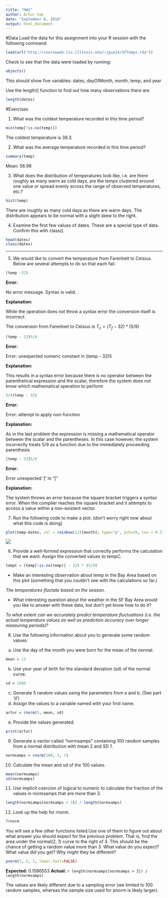```yaml
---
title: "HW1"
author: Artur Sak
date: "September 6, 2016"
output: html_document
---
```


#Data
Load the data for this assignment into your R session with the following command:

```r
load(url("http://courseweb.lis.illinois.edu/~jguo24/SFTemps.rda"))
```

Check to see that the data were loaded by running:

```r
objects()
```
This should show five variables: dates, dayOfMonth, month, temp, and year

Use the length() function to find out how many observations there are.
```r
length(dates)
```

#Exercises

1. What was the coldest temperature recorded in this time period?

```r

min(temp[!is.na(temp)])
```
The coldest temperature is 38.3.

2. What was the average temperature recorded in this time period?

```r
summary(temp)
```

Mean: 56.96

3. What does the distribution of temperatures look like, i.e.
are there roughly as many warm as cold days, are the temps
clustered around one value or spread evenly across the range
of observed temperatures, etc.?

```r
hist(temp)
```

There are roughly as many cold days as there are warm days. The distribution appears to be normal with a slight skew to the right.

4. Examine the first few values of dates. These are a special
type of data. Confirm this with class().

```r
head(dates)
class(dates)
```

***
5. We would like to convert the temperature from Farenheit to Celsius. Below are several attempts to do so that each fail. 


```r
(temp -32)
```

**Error:**

No error message. Syntax is valid.

**Explanation:**

While the operation does not throw a syntax error the conversion itself is incorrect. 

The conversion from Farenheit to Celsius is $T_c = (T_f - 32) * (5/9)$

```r
(temp - 32)5/9
```

**Error:**

Error: unexpected numeric constant in (temp - 32)5

**Explanation:**

This results in a syntax error because there is no operator between the parenthetical expression and the scalar, therefore the system does not know which mathematical operation to perform

```r
5/9(temp - 32)
```

**Error:**

Error: attempt to apply non-function

**Explanation:**

As in the last problem the expression is missing a mathematical operator between the scalar and the parentheses. In this case however, the system incorrectly treats 5/9 as a function due to the immediately proceeding parenthesis

```r
[temp - 32]5/9
```

**Error:**

Error unexpected '[' in "["

**Explanation:**

The system throws an error because the square bracket triggers a syntax error. When the complier reaches the square bracket and it attempts to access a value within a non-existent vector.

7. Run the following code to make a plot. (don't worry right now about what this code is doing)

```r
plot(temp~dates, col = rainbow(12)[month], type="p", pch=19, cex = 0.3)
```

![](RplotMod.png)

6. Provide a well-formed expression that correctly performs the calculation that we want. Assign the converted values to tempC.

```r
tempC = (temp[!is.na(temp)] - 32) * (5/9)
```


+ Make an interesting observation about temp in the Bay Area based on this plot (something that you couldn't see with the calculations so far.)


*The temperatures fluctate based on the season.*

+ What interesting question about the weather in the SF Bay Area
would you like to answer with these data, but don't yet know 
how to do it? 


*To what extent can we accurately predict temperature fluctuations (i.e. the actual temperature values as well as prediction accuracy over longer measuring periods)?*

8. Use the following information about you to generate some random values:  
a. Use the day of the month you were born for the mean of the        normal.
  
```r
mean = 13
```

b. Use your year of birth for the standard deviation (sd) of         the normal curve.

```r
sd = 1994
```

c. Generate 5 random values using the parameters from a and b.
  (See part 'd')
d. Assign the values to a variable named with your first name.
```r
artur = rnorm(5, mean, sd)
```

e. Provide the values generated.
```r
print(artur)
```

9. Generate a vector called "normsamps" containing 100 random samples from a normal distribution with mean 2 and SD 1.
```r
normsamps = rnorm(100, 2, 1)
```

10. Calculate the mean and sd of the 100 values.

```r
mean(normsamps)
sd(normsamps)
```

11. Use implicit coercion of logical to numeric to calculate the fraction of the values in normsamps that are more than 3.

```r
length(normsamps[normsamps > 3]) / length(normsamps)
```


12. Look up the help for rnorm.
```r
?rnorm
```
You will see a few other functions listed.Use one of them to figure out about what answer you should expect for the previous problem. That is, find the area under the normal(2, 1) curve to the right of 3. This should be the chance of getting a random value more than 3. What value do you expect? What value did you get? Why might they be different?

```r
pnorm(3, 2, 1, lower.tail=FALSE)
```

**Expected:** 0.1586553
**Actual:** `r length(normsamps[normsamps > 3]) / length(normsamps)`

The values are likely different due to a sampling error (we limited to 100 random samples, whereas the sample size used for pnorm is likely larger).
